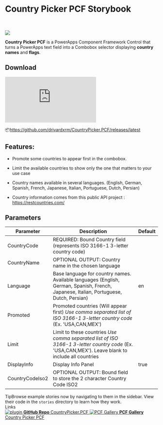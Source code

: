 
<Meta title="Introduction" />

<style>
  {`
    .subheading {
      --mediumdark: '#999999';
      font-weight: 900;
      font-size: 13px;
      color: #999;
      letter-spacing: 6px;
      line-height: 24px;
      text-transform: uppercase;
      margin-bottom: 12px;
      margin-top: 40px;
    }

    .link-list {
      display: grid;
      grid-template-columns: 1fr;
      grid-template-rows: 1fr 1fr;
      row-gap: 10px;
    }

    @media (min-width: 620px) {
      .link-list {
        row-gap: 20px;
        column-gap: 20px;
        grid-template-columns: 1fr 1fr;
      }
    }

    @media all and (-ms-high-contrast:none) {
    .link-list {
        display: -ms-grid;
        -ms-grid-columns: 1fr 1fr;
        -ms-grid-rows: 1fr 1fr;
      }
    }

    .link-item {
      display: block;
      padding: 20px 30px 20px 15px;
      border: 1px solid #00000010;
      border-radius: 5px;
      transition: background 150ms ease-out, border 150ms ease-out, transform 150ms ease-out;
      color: #333333;
      display: flex;
      align-items: flex-start;
    }

    .link-item:hover {
      border-color: #1EA7FD50;
      transform: translate3d(0, -3px, 0);
      box-shadow: rgba(0, 0, 0, 0.08) 0 3px 10px 0;
    }

    .link-item:active {
      border-color: #1EA7FD;
      transform: translate3d(0, 0, 0);
    }

    .link-item strong {
      font-weight: 700;
      display: block;
      margin-bottom: 2px;
    }

    .link-item img {
      height: 40px;
      width: 40px;
      margin-right: 15px;
      flex: none;
    }

    .link-item span {
      font-size: 14px;
      line-height: 20px;
    }

    .tip {
      display: inline-block;
      border-radius: 1em;
      font-size: 11px;
      line-height: 12px;
      font-weight: 700;
      background: #E7FDD8;
      color: #66BF3C;
      padding: 4px 12px;
      margin-right: 10px;
      vertical-align: top;
    }

    .tip-wrapper {
      font-size: 13px;
      line-height: 20px;
      margin-top: 40px;
      margin-bottom: 40px;
    }

    .tip-wrapper code {
      font-size: 12px;
      display: inline-block;
    }
  `}
</style>

# Country Picker PCF Storybook

<br/>
<br/>
<img src="https://raw.githubusercontent.com/drivardxrm/CountryPicker.PCF/master/images/CountryPicker_Main.png"></img>
<br/>

**Country Picker PCF** is a PowerApps Component Framework Control that turns a PowerApps text field into a Combobox selector displaying **country names** and **flags**.

## Download
![GitHub release (latest by date)](https://img.shields.io/github/v/release/drivardxrm/countrypicker.pcf)

📦https://github.com/drivardxrm/CountryPicker.PCF/releases/latest

## Features:

* Promote some countries to appear first in the combobox.

* Limit the available countries to show only the one that matters to your use case

* Country names available in several languages. (English, German, Spanish, French, Japanese, Italian, Portuguese, Dutch, Persian)

* Country information comes from this public API project : https://restcountries.com/ 

## Parameters
| Parameter         | Description                                                                                  | Default     |
|-------------------|----------------------------------------------------------------------------------------------|----------   |
| CountryCode  | REQUIRED: Bound Country field (represents ISO 3166-1 3-letter country code)                             |             |
| CountryName  | OPTIONAL OUTPUT: Country name in the chosen language                           |             |
| Language    | Base language for country names. Available languages (English, German, Spanish, French, Japanese, Italian, Portuguese, Dutch, Persian)                                                    | en |
| Promoted   | Promoted countries (Will appear first) *Use comma separated list of ISO 3166-1 3-letter country code* (Ex. 'USA,CAN,MEX') |   |
| Limit    | Limit to these countries *Use comma separated list of ISO 3166-1 3-letter country code* (Ex. 'USA,CAN,MEX'). Leave blank to include all countries|      |
| DisplayInfo   | Display Info Panel   | true        |
| CountryCodeIso2  | OPTIONAL OUTPUT: Bound field to store the 2 character Country Code ISO2                          |             |

<div className="tip-wrapper">
  <span className="tip">Tip</span>Browse example stories now by navigating to them in the sidebar.
View their code in the <code>stories</code> directory to learn how they work.
</div>

<div className="subheading">Links</div>

<div className="link-list">
  <a
    className="link-item"
    href="https://github.com/drivardxrm/CountryPicker.PCF"
    target="_blank"
  >
    <img src="https://pngimg.com/uploads/github/github_PNG20.png" alt="plugin" />
    <span>
      <strong>GitHub Repo</strong>
      CountryPicker.PCF
    </span>
  </a>
  <a
    className="link-item"
    href="https://pcf.gallery/country-picker/"
    target="_blank"
  >
    <img src="https://pcf.gallery/assets/images/logo.png" alt="PCF Gallery" />
    <span>
      <strong>PCF Gallery</strong>
      Country Picker PCF
    </span>
  </a>
</div> 